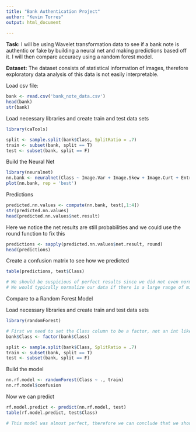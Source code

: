 ```yaml
---
title: "Bank Authentication Project"
author: "Kevin Torres"
output: html_document
  
---
```


**Task:** I will be using Wavelet transformation data to see if a bank note is authentic or fake by building a neural net and making predictions based off it. I will then compare accuracy using a random forest model.

**Dataset:** The dataset consists of statistical information of images, therefore exploratory data analysis of this data is not easily interpretable.

Load csv file:

```r
bank <- read.csv('bank_note_data.csv')
head(bank)
str(bank) 
```

Load necessary libraries and create train and test data sets

```r
library(caTools)

split <- sample.split(bank$Class, SplitRatio = .7)
train <- subset(bank, split == T)
test <- subset(bank, split == F)
```

Build the Neural Net 

```r
library(neuralnet)
nn.bank <- neuralnet(Class ~ Image.Var + Image.Skew + Image.Curt + Entropy, data = train, hidden = 10, linear.output = F )
plot(nn.bank, rep = 'best')
```

Predictions

```r
predicted.nn.values <- compute(nn.bank, test[,1:4])
str(predicted.nn.values)
head(predicted.nn.values$net.result)
```

Here we notice the net results are still probabilities and we could use the round function to fix this

```r
predictions <- sapply(predicted.nn.values$net.result, round)
head(predictions)
```

Create a confusion matrix to see how we predicted 

```r
table(predictions, test$Class)

# We should be suspicious of perfect results since we did not even normalize the data
# We would typically normalize our data if there is a large range of min and max values between the column features
```

##############

Compare to a Random Forest Model

Load necessary libraries and create train and test data sets

```r
library(randomForest)

# First we need to set the Class column to be a factor, not an int like neural nets
bank$Class <- factor(bank$Class)

split <- sample.split(bank$Class, SplitRatio = .7)
train <- subset(bank, split == T)
test <- subset(bank, split == F)
```

Build the model

```r
nn.rf.model <- randomForest(Class ~ ., train)
nn.rf.model$confusion
```

Now we can predict
```r
rf.model.predict <- predict(nn.rf.model, test)
table(rf.model.predict, test$Class)

# This model was almost perfect, therefore we can conclude that we should not be suspicious of our perfect neural net model 
```
